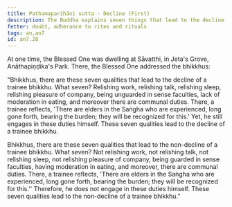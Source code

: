 ```yaml
---
title: Paṭhamaparihāni sutta - Decline (First)
description: The Buddha explains seven things that lead to the decline of a trainee bhikkhu and seven things that do not.
fetter: doubt, adherance to rites and rituals
tags: an,an7
id: an7.28
---
```


At one time, the Blessed One was dwelling at Sāvatthi, in Jeta's Grove, Anāthapiṇḍika's Park. There, the Blessed One addressed the bhikkhus:

"Bhikkhus, there are these seven qualities that lead to the decline of a trainee bhikkhu. What seven? Relishing work, relishing talk, relishing sleep, relishing pleasure of company, being unguarded in sense faculties, lack of moderation in eating, and moreover there are communal duties. There, a trainee reflects, 'There are elders in the Saṅgha who are experienced, long gone forth, bearing the burden; they will be recognized for this.' Yet, he still  engages in these duties himself. These seven qualities lead to the decline of a trainee bhikkhu.

Bhikkhus, there are these seven qualities that lead to the non-decline of a trainee bhikkhu. What seven? Not relishing work, not relishing talk, not relishing sleep, not relishing pleasure of company, being guarded in sense faculties, having moderation in eating, and moreover, there are communal duties. There, a trainee reflects, 'There are elders in the Saṅgha who are experienced, long gone forth, bearing the burden; they will be recognized for this.'' Therefore, he does not engage in these duties himself. These seven qualities lead to the non-decline of a trainee bhikkhu."